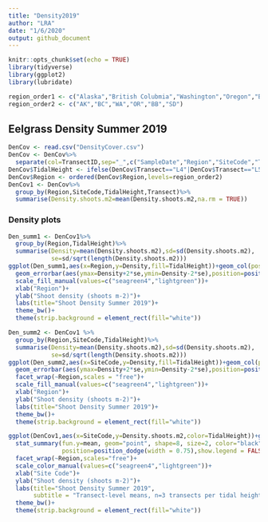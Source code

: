 ```yaml
---
title: "Density2019"
author: "LRA"
date: "1/6/2020"
output: github_document
---
```


```r
knitr::opts_chunk$set(echo = TRUE)
library(tidyverse)
library(ggplot2)
library(lubridate)

region_order1 <- c("Alaska","British Colubmia","Washington","Oregon","Bodega Bay","San Diego")
region_order2 <- c("AK","BC","WA","OR","BB","SD")

```

## Eelgrass Density Summer 2019

```r
DenCov <- read.csv("DensityCover.csv")
DenCov <- DenCov%>%
  separate(col=TransectID,sep="_",c("SampleDate","Region","SiteCode","Transect"))
DenCov$TidalHeight <- ifelse(DenCov$Transect=="L4"|DenCov$Transect=="L5"|DenCov$Transect=="L6","Lower","Upper")
DenCov$Region <- ordered(DenCov$Region,levels=region_order2)
DenCov1 <- DenCov%>%
  group_by(Region,SiteCode,TidalHeight,Transect)%>%
  summarise(Density.shoots.m2=mean(Density.shoots.m2,na.rm = TRUE))

```

### Density plots

```r
Den_summ1 <- DenCov1%>%
  group_by(Region,TidalHeight)%>%
  summarise(Density=mean(Density.shoots.m2),sd=sd(Density.shoots.m2),
            se=sd/sqrt(length(Density.shoots.m2)))
ggplot(Den_summ1,aes(x=Region,y=Density,fill=TidalHeight))+geom_col(position = "dodge")+
  geom_errorbar(aes(ymax=Density+2*se,ymin=Density-2*se),position=position_dodge(width=0.9),width=0.25)+
  scale_fill_manual(values=c("seagreen4","lightgreen"))+
  xlab("Region")+
  ylab("Shoot density (shoots m-2)")+
  labs(title="Shoot Density Summer 2019")+
  theme_bw()+
  theme(strip.background = element_rect(fill="white"))

```

```r
Den_summ2 <- DenCov1 %>%
  group_by(Region,SiteCode,TidalHeight)%>%
  summarise(Density=mean(Density.shoots.m2),sd=sd(Density.shoots.m2),
            se=sd/sqrt(length(Density.shoots.m2)))
ggplot(Den_summ2,aes(x=SiteCode,y=Density,fill=TidalHeight))+geom_col(position = "dodge")+
  geom_errorbar(aes(ymax=Density+2*se,ymin=Density-2*se),position=position_dodge(width=0.9),width=0.25)+
  facet_wrap(~Region,scales = "free")+
  scale_fill_manual(values=c("seagreen4","lightgreen"))+
  xlab("Region")+
  ylab("Shoot density (shoots m-2)")+
  labs(title="Shoot Density Summer 2019")+
  theme_bw()+
  theme(strip.background = element_rect(fill="white"))

ggplot(DenCov1,aes(x=SiteCode,y=Density.shoots.m2,color=TidalHeight))+geom_point(position=position_dodge(width=0.75))+
  stat_summary(fun.y=mean, geom="point", shape=8, size=2, color="black",
               position=position_dodge(width = 0.75),show.legend = FALSE)+
  facet_wrap(~Region,scales="free")+
  scale_color_manual(values=c("seagreen4","lightgreen"))+
  xlab("Site Code")+
  ylab("Shoot density (shoots m-2)")+
  labs(title="Shoot Density Summer 2019",
       subtitle = "Transect-level means, n=3 transects per tidal height per region")+
  theme_bw()+
  theme(strip.background = element_rect(fill="white"))


```
